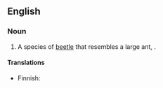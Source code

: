 ==English==
{{wikipedia|Thanasimus formicarius}}

===Noun===
{{en-noun|head=[[ant]] [[beetle]]}}

# A species of [[beetle]] that resembles a large ant, {{taxlink|Thanasimus formicarius|species}}.

====Translations====
{{trans-top|species of beetle}}
* Finnish: {{t-|fi|muurahaiskuoriainen}}
{{trans-mid}}
{{trans-bottom}}